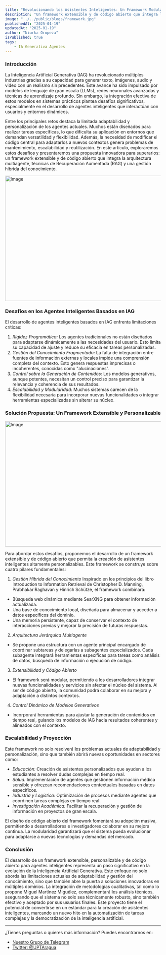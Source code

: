 ```yaml
---
title: "Revolucionando los Asistentes Inteligentes: Un Framework Modular y de Código Abierto Basado en Inteligencia Artificial Generativa."
description: "Un framework extensible y de código abierto que integra la arquitectura multiagente, técnicas de Recuperación Aumentada (RAG) y una gestión híbrida del conocimiento."
image: "../../public/blogs/framework.jpg"
publishedAt: "2025-01-19"
updatedAt: "2025-01-19"
author: "Niurka Oropeza"
isPublished: true
tags:
    - IA Generativa Agentes 
---
```


### Introducción
La Inteligencia Artificial Generativa (IAG) ha revolucionado múltiples industrias gracias a su capacidad para generar texto, imágenes, audio y video con un realismo sin precedentes. Este avance ha sido impulsado por modelos de lenguaje de gran escala (LLMs), redes neuronales avanzadas y técnicas de aprendizaje profundo. Sin embargo, la integración efectiva de estos modelos en sistemas prácticos plantea desafíos significativos, especialmente en el desarrollo de agentes inteligentes que interactúan con usuarios y entornos dinámicos.

Entre los principales retos destaca la limitada adaptabilidad y personalización de los agentes actuales. Muchos están diseñados para realizar tareas específicas, lo que dificulta su aplicación en entornos que demandan versatilidad y flexibilidad. Además, la necesidad de modificar el código central para adaptarlos a nuevos contextos genera problemas de mantenimiento, escalabilidad y reutilización.
En este artículo, exploraremos estos desafíos y presentaremos una propuesta innovadora para superarlos: un framework extensible y de código abierto que integra la arquitectura multiagente, técnicas de Recuperación Aumentada (RAG) y una gestión híbrida del conocimiento.

<Image
    src="/blogs/2/framework_1.jpg"
    width="718"
    height="404"
    alt="Image"
    sizes="100vw"
/>

### Desafíos en los Agentes Inteligentes Basados en IAG

El desarrollo de agentes inteligentes basados en IAG enfrenta limitaciones críticas:
1.	*Rigidez Programática:* Los agentes tradicionales no están diseñados para adaptarse dinámicamente a las necesidades del usuario. Esto limita su capacidad de ajuste y reduce su eficacia en tareas personalizadas.
2.	*Gestión del Conocimiento Fragmentada:* La falta de integración entre fuentes de información externas y locales impide una comprensión completa del contexto. Esto genera respuestas imprecisas o incoherentes, conocidas como "alucinaciones".
3.	*Control sobre la Generación de Contenidos:* Los modelos generativos, aunque potentes, necesitan un control preciso para garantizar la relevancia y coherencia de sus resultados.
4.	*Escalabilidad y Modularidad:* Muchos sistemas carecen de la flexibilidad necesaria para incorporar nuevas funcionalidades o integrar herramientas especializadas sin alterar su núcleo.

### Solución Propuesta: Un Framework Extensible y Personalizable

<Image
    src="/blogs/2/framework_2.jpg"
    width="718"
    height="404"
    alt="Image"
    sizes="100vw"
/>

Para abordar estos desafíos, proponemos el desarrollo de un framework extensible y de código abierto que permita la creación de asistentes inteligentes altamente personalizables. Este framework se construye sobre cuatro pilares fundamentales:
1.	*Gestión Híbrida del Conocimiento*
Inspirado en los principios del libro Introduction to Information Retrieval de Christopher D. Manning, Prabhakar Raghavan y Hinrich Schütze, el framework combinará:
* Búsqueda web dinámica mediante SearXNG para obtener información actualizada.
* Una base de conocimiento local, diseñada para almacenar y acceder a datos específicos del dominio.
* Una memoria persistente, capaz de conservar el contexto de interacciones previas y mejorar la precisión de futuras respuestas.

2.	*Arquitectura Jerárquica Multiagente*
* Se propone una estructura con un agente principal encargado de coordinar subtareas y delegarlas a subagentes especializados. Cada subagente integrará herramientas específicas para tareas como análisis de datos, búsqueda de información o ejecución de código.

3.	*Extensibilidad y Código Abierto*
* El framework será modular, permitiendo a los desarrolladores integrar nuevas funcionalidades y servicios sin afectar el núcleo del sistema. Al ser de código abierto, la comunidad podrá colaborar en su mejora y adaptación a distintos contextos.

4.	*Control Dinámico de Modelos Generativos*
* Incorporará herramientas para ajustar la generación de contenidos en tiempo real, guiando los modelos de IAG hacia resultados coherentes y alineados con el contexto.

### Escalabilidad y Proyección
Este framework no solo resolverá los problemas actuales de adaptabilidad y personalización, sino que también abrirá nuevas oportunidades en sectores como:
* *Educación:* Creación de asistentes personalizados que ayuden a los estudiantes a resolver dudas complejas en tiempo real.
* *Salud:* Implementación de agentes que gestionen información médica sensible y ofrezcan recomendaciones contextuales basadas en datos específicos.
* *Industria y Logística:* Optimización de procesos mediante agentes que coordinen tareas complejas en tiempo real.
* *Investigación Académica:* Facilitar la recuperación y gestión de información en proyectos de gran escala.

El diseño de código abierto del framework fomentará su adopción masiva, permitiendo a desarrolladores e investigadores colaborar en su mejora continua. La modularidad garantizará que el sistema pueda evolucionar para adaptarse a nuevas tecnologías y demandas del mercado.

### Conclusión

El desarrollo de un framework extensible, personalizable y de código abierto para agentes inteligentes representa un paso significativo en la evolución de la Inteligencia Artificial Generativa. Este enfoque no solo aborda las limitaciones actuales de adaptabilidad y gestión del conocimiento, sino que también abre la puerta a soluciones innovadoras en múltiples dominios.
La integración de metodologías cualitativas, tal como lo propone Miguel Martínez Miguélez, complementará los análisis técnicos, asegurando que el sistema no solo sea técnicamente robusto, sino también efectivo y aceptado por sus usuarios finales. Este proyecto tiene el potencial de convertirse en un estándar para la creación de asistentes inteligentes, marcando un nuevo hito en la automatización de tareas complejas y la democratización de la inteligencia artificial.

---

¿Tienes preguntas o quieres más información? Puedes encontrarnos en:

- [Nuestro Grupo de Telegram](https://t.me)
- [Twitter: @UPTAragua](https://twitter.com/UPTAragua)

